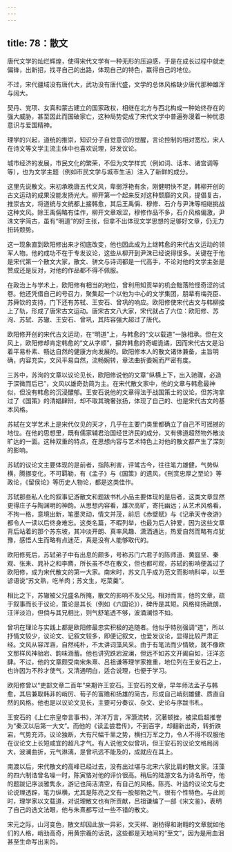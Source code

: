 ```yaml
---
---
---
```

title: 78：散文
---



唐代文学的灿烂辉煌，使得宋代文学有一种无形的压迫感，于是在成长过程中就走偏锋，出新招，找寻自己的出路，体现自己的特色，赢得自己的地位。

不过，宋代疆域没有唐代大，武功没有唐代盛，文学的总体风格缺少唐代那种雄浑与阔大。

契丹、党项、女真和蒙古建立的国家政权，相继在北方与西北构成一种始终存在的强大威胁，甚至因此而国破家亡，这种局势促成了宋代文学中普遍弥漫着一种忧患意识与爱国精神。

理学的兴起，道统的推崇，知识分子自觉意识的觉醒，言论控制的相对宽松，宋人在诗文等文学主流主体中也喜欢说理，好发议论。

城市经济的发展，市民文化的繁荣，不但为文学样式（例如词、话本、诸宫调等等），也为文学主题（例如市民文学与城市生活）注入了新鲜的成分。

这里先说散文。宋初承晚唐五代文风，卑弱浮艳有余，刚健明快不足，韩柳开创的古文运动的成果没能发扬光大。柳开第一个起来反对这种颓靡的文风，提倡复古，推崇古文，将道统与文统都上接韩愈，其后王禹偁、穆修、石介与尹洙等相继挑战这种文风。除王禹偁略有佳作，柳开文章艰涩，穆修作品不多，石介风格偏激，尹洙文字简古，虽有“明道”的好主张，但拿不出体现文学思想的足够好文章，仍无力扭转颓势。

这一现象直到欧阳修出来才彻底改变，他也因此成为上继韩愈的宋代古文运动的领军人物。他的成功不在于专发议论，这些从柳开到尹洙已经说得很多。关键在于他是宋代第一个散文大家，散文、骈文与诗词都是一代高手，不论对他的文学主张是赞成还是反对，对他的作品都不得不佩服。

在政治上与学术上，欧阳修有相当的地位，曾利用知贡举的机会黜落险怪奇涩的试卷。他还凭借自己的号召力，聚集起一个以他为中心的文学集团，朋辈有梅尧臣、苏舜钦的支持，门下还有苏轼、王安石、曾巩的响应。欧阳修使宋代古文与韩柳接上了轨，形成了唐宋古文运动。唐宋古文八大家，宋代就占了六位：欧阳修、苏洵、苏轼、苏辙、王安石、曾巩，其阵容强大超过了唐代。

欧阳修开创的宋代古文运动，在“明道”上，与韩愈的“文以载道”一脉相承。但在文风上，欧阳修却肯定韩愈的“文从字顺”，摒弃韩愈的奇崛诡谲，因而宋代古文是沿着平易朴素、畅达自然的健康方向发展的。欧阳修本人的散文诸体兼备，主旨明确，内容充实，文风平易自然，流畅婉转，章法曲折委婉而严密有度。

三苏中，苏洵的文章以议论见长，欧阳修说他的文章“纵横上下，出入驰骤，必造于深微而后已”，文风以雄奇劲简为主。在宋代散文家中，他的文章与韩愈最神似，但没有韩愈的沉浸醲郁。王安石说他的文章得法于战国策士的议论，但苏洵拿过了《国策》的清娼肆辩，却不取其瑰奢张扬，体现了自己的、也是宋代古文的基本风格。

苏轼在文学艺术上是宋代仅见的天才，几乎在主要门类里都确立了自己不可摇撼的地位。在他的思想里，既有儒家辅君治国经世济民的成分，又有佛道超然物外散淡旷达的一面。这种双重的特点，在思想内容与艺术特色上对他的散文都产生了深刻的影响。

苏轼的议论文主要体现的是前者，指陈利害，评骘古今，往往笔力雄健，气势纵横，腾挪变化，不可羁勒，有《孟子》与《国策》的遗风，《刑赏忠厚之至论》等政论，《留侯论》等历史人物论，都是这类佳作。

苏轼那些私人化的叙事记游散文和题跋书札小品主要体现的是后者，这类文章显然更得庄子与陶渊明的神韵。从思想内容看，雄次高旷，寄托幽远；从艺术风格看，不拘一格，意境出新，笔墨灵动，情文并茂，前后《赤壁赋》与《记承天寺夜游》都令人一读以后终身难忘。这类名篇，不暇列举，也最为后人钟爱，因为这些文章背后站着的那个苏东坡，其冲淡开朗、真率风趣、潇洒通达，热爱自然而略有点犹豫，感悟人生而略有点迷茫，真是没有人能够取代的。

欧阳修死后，苏轼弟子中有出息的颇多，号称苏门六君子的陈师道、黄庭坚、秦观、张耒、晁补之和李廌，所长虽不尽在散文，但也都可观，苏轼的影响便盖过了欧阳修，成为宋代散文的第一大家。南宋时，苏文几乎成为范文而影响科举，以至谚语说“苏文熟，吃羊肉；苏文生，吃菜羹”。

相比之下，苏辙被父兄盛名所掩，散文的影响不及父兄。相对而言，他的文章，疏于叙事而长于议论，策论是其长（例如《六国论》），碑传是其短。风格抑扬疏朗，汪洋淡泊，但倘与其兄相比，则气舒笔透不够，波涌澜惊不如。

曾巩在理论与实践上都是欧阳修最忠实积极的追随者。他似乎特别强调“道”，所以抒情文较少，议论文、记叙文较多，即便记叙文，也爱发议论，显得比较严肃正经。文风从容浑涵，自然纯朴，不太讲词藻风采。由于有笔法而少情致，就不像欧文那样风神骀宕、韵味涵蓄。他也讲究跌宕波澜，但远不如苏文开阖自如，汪洋恣肆。不过，他的文章颇受南宋朱熹、吕祖谦等理学家推重，地位列在王安石之上，也许因为不矝才使气，又清通明白，适合说理，也便于学习。

欧阳修曾以“吏部文章二百年”来期许王安石。王安石的文章，早年师法孟子与韩愈，其后兼取韩非的峭厉、荀子的富赡和扬雄的简古，形成自己峭刻雄健、质直自然的风格。他也是以议论文见长，主要可分奏议、杂文、史论与序跋书札。

王安石的《上仁宗皇帝言事书》，洋洋万言，浑灏流转，沉著顿挫，被梁启超推誉为“秦汉以后第一大文”。而他的《读孟尝君传》，不到百字，却翻新出奇，转折跌宕，气势充沛，议论独断，大有尺幅千里之势，横扫万军之力，令人不得不叹服他在议论文上长短咸宜的超凡才气。有人说他文似曾巩，但王安石的议论文格局阔大，波澜曲折，元气淋漓，是曾巩远不能及的，成就应在其上。

南渡以后，宋代散文的高峰已经过去，没有出过堪与北宋六家比肩的散文家。汪藻的四六制诰曾名噪一时，陈寅恪对他的评价很高。稍后的陆游文名为诗名所夺，他的题跋记序淡雅隽永，游记也简洁清空，有自己的风格。陈亮、叶适的议论文与史论说理透辟，笔力纵横，尤其是陈亮之文有一股郁勃之气，很有个性特色。与此同时，理学家以文载道，对说理散文也有所贡献，吕祖谦编了一部《宋文鉴》，表明了自己的选文法眼，他与朱熹都写过一些不错的散文。

宋元之际，山河变色，散文却因此放一异彩，文天祥、谢枋得和谢翱的文章就如他们的人格，峭劲高奇，用黄宗羲的话说，这些都是天地间的“至文”，因为是用血泪甚至生命写出来的。
